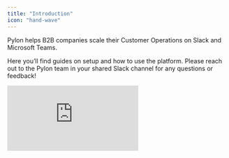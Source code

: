 ```yaml
---
title: "Introduction"
icon: "hand-wave"
---
```


Pylon helps B2B companies scale their Customer Operations on Slack and Microsoft
Teams.

Here you’ll find guides on setup and how to use the platform. Please reach out
to the Pylon team in your shared Slack channel for any questions or feedback!

<iframe
  width={560}
  height={315}
  src="https://www.loom.com/embed/97db9540bc5c45f7bc7b6da9cec29477?sid=f943cf4d-c0b7-4c00-b536-56126e2a789b"
  title="Intro to Pylon"
  frameBorder={0}
  allow="accelerometer; autoplay; clipboard-write; encrypted-media; gyroscope; picture-in-picture"
  controls=""
  webkitallowfullscreen=""
  mozallowfullscreen=""
  allowFullScreen=""
/>

## Discover Pylon

<CardGroup cols={1}>
  <Card
    title="Conversational Ticketing"
    icon="comments"
    color="#ea5a0c"
    href="/ticketing"
  >
    Track all conversations across prospect and customer channels. Easily triage
    messages, assign conversations, get team visibility, track SLAs, and more.
  </Card>
  <Card title="AI Support" icon="robot" color="#880808" href="/support/ai">
    Leverage AI to auto-respond to questions already answered in your
    documentation.
  </Card>
  <Card title="Broadcasts" icon="paper-plane" href="/broadcast">
    Send a message to many channels at once and get live engagement data
    including link clicks, reactions, and replies. Use them for product updates,
    outages, and more.
  </Card>
  <Card title="Support Ticketing" icon="ticket" color="#16a34a" href="/support">
    Handoff support questions to the support team while letting the customer
    continue asking questions in Slack. All support related questions will be
    logged in your support system.
  </Card>
  <Card title="CRM Data Sync" icon="users" color="#dc2626" href="/crm">
    Auto-summarize and log conversations, and create new contacts in your CRM
    for new customers that join enabled channels. Use CRM data within Pylon to
    filter by attributes.
  </Card>
  <Card
    title="Analytics"
    icon="chart-simple"
    color="#FFC0CB"
    href="/ticketing/analytics"
  >
    Get data on number of Customer Channels, Tickets, Conversations, TTFR, TTR,
    Issues over Time, Last Activity, and more, all filterable by CRM data.
  </Card>
  <Card
    title="Chat Bridges"
    icon="microsoft"
    color="#0285c7"
    href="/bridges/teams"
  >
    Stay in Slack while your chatting with your customers who use Microsoft
    Teams, Discord, WhatsApp.
  </Card>
  <Card
    title="Product Ticketing"
    icon="ticket"
    color="#e5e500"
    href="/product-ticketing"
  >
    Quickly create tickets in product ticketing tools like Github Issues, Jira,
    Asana, and Linear.
  </Card>
</CardGroup>

## Get Started

<CardGroup cols={1}>
  <Card
    title="Setup Slack"
    icon="slack"
    href="/getting-started/install-slack"
    color="#611f69"
  ></Card>
</CardGroup>

## Support Integrations

Choose your support system to get started.

<CardGroup cols={2}>
  <Card
    title="Intercom"
    icon="intercom"
    color="#000"
    href="/support/intercom"
  ></Card>
  <Card
    title="Zendesk"
    icon="shapes"
    color="#16a34a"
    href="/support/zendesk"
  ></Card>
  <Card
    title="Salesforce Service"
    icon="salesforce"
    href="/support/salesforce-service"
    color="#0285c7"
  ></Card>
  <Card
    title="Freshdesk"
    icon="headphones"
    color="#dc2626"
    href="/support/freshdesk"
  ></Card>
  <Card
    title="Jira Service Management"
    icon="jira"
    color="#0052CC"
    href="/support/jsm"
  ></Card>
</CardGroup>

## CRM Integrations

Choose your CRM to get started.

<CardGroup cols={2}>
  <Card
    title="Salesforce"
    icon="salesforce"
    href="/crm/salesforce"
    color="#0285c7"
  ></Card>
  <Card
    title="Hubspot"
    icon="hubspot"
    color="#ea5a0c"
    href="/crm/hubspot"
  ></Card>
</CardGroup>

## Ticketing Integrations

Choose your ticketing system to get started.

<CardGroup cols={2}>
  <Card
    title="Github Issues"
    icon="github"
    href="/product-ticketing/github"
    color="#000"
  ></Card>
  <Card
    title="Linear"
    icon="circle-up-right"
    href="/product-ticketing/linear"
  ></Card>
  <Card
    title="Jira"
    icon="jira"
    color="#0052CC"
    href="/product-ticketing/jira"
  ></Card>
  <Card
    title="Asana"
    icon="triangle"
    color="#fc636b"
    href="/product-ticketing/asana"
  ></Card>
</CardGroup>
